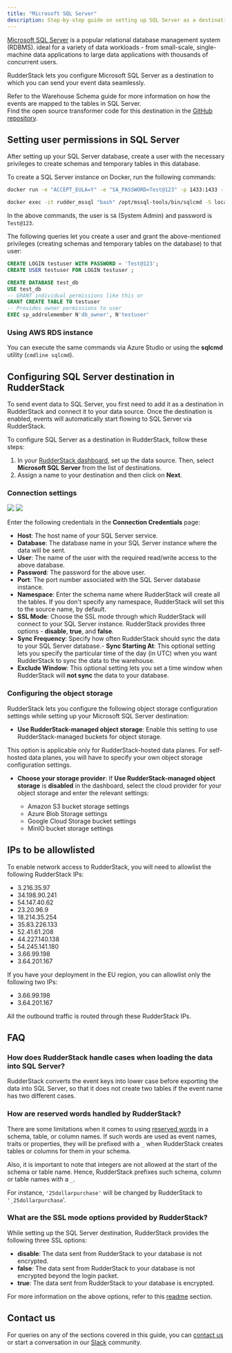 ```yaml
---
title: "Microsoft SQL Server"
description: Step-by-step guide on setting up SQL Server as a destination in RudderStack.
---
```


[Microsoft SQL Server](https://www.microsoft.com/en-in/sql-server/sql-server-downloads) is a popular relational database management system (RDBMS). ideal for a variety of data workloads - from small-scale, single-machine data applications to large data applications with thousands of concurrent users.

RudderStack lets you configure Microsoft SQL Server as a destination to which you can send your event data seamlessly.

<div class="infoBlock">
Refer to the <Link to="/destinations/warehouse-destinations/warehouse-schema/">Warehouse Schema</Link> guide for more information on how the events are mapped to the tables in SQL Server.
</div>

<div class="successBlock">
Find the open source transformer code for this destination in the <a href="https://github.com/rudderlabs/rudder-transformer/tree/master/v0/destinations/mssql">GitHub repository</a>.
</div>

## Setting user permissions in SQL Server

After setting up your SQL Server database, create a user with the necessary privileges to create schemas and temporary tables in this database.

To create a SQL Server instance on Docker, run the following commands:

```bash
docker run -e "ACCEPT_EULA=Y" -e "SA_PASSWORD=Test@123" -p 1433:1433 --name rudder_mssql -h rudder_mssql -d mcr.microsoft.com/mssql/server:2019-latest
```

```bash
docker exec -it rudder_mssql "bash" /opt/mssql-tools/bin/sqlcmd -S localhost -U SA [-P "Test@123"]
```

In the above commands, the user is `SA` (System Admin) and password is `Test@123`.

The following queries let you create a user and grant the above-mentioned privileges \(creating schemas and temporary tables on the database\) to that user:

```sql
CREATE LOGIN testuser WITH PASSWORD = 'Test@123';
CREATE USER testuser FOR LOGIN testuser ;

CREATE DATABASE test_db
USE test_db
-- GRANT individual permissions like this or
GRANT CREATE TABLE TO testuser
-- Provides owner permissions to user
EXEC sp_addrolemember N'db_owner', N'testuser'
```

### Using AWS RDS instance

You can execute the same commands via Azure Studio or using the **sqlcmd** utility (`cmdline sqlcmd`).

## Configuring SQL Server destination in RudderStack

To send event data to SQL Server, you first need to add it as a destination in RudderStack and connect it to your data source. Once the destination is enabled, events will automatically start flowing to SQL Server via RudderStack.

To configure SQL Server as a destination in RudderStack, follow these steps:

1. In your [RudderStack dashboard](https://app.rudderstack.com), set up the data source. Then, select **Microsoft SQL Server** from the list of destinations.
2. Assign a name to your destination and then click on **Next**.

### Connection settings

<img src="../../assets/dw-integrations/mssqlconnection.png" />
<img src="../../assets/dw-integrations/mssqlconnection2.png" />

Enter the following credentials in the **Connection Credentials** page:

- **Host**: The host name of your SQL Server service.
- **Database**: The database name in your SQL Server instance where the data will be sent.
- **User**: The name of the user with the required read/write access to the above database.
- **Password**: The password for the above user.
- **Port**: The port number associated with the SQL Server database instance.
- **Namespace**: Enter the schema name where RudderStack will create all the tables. If you don't specify any namespace, RudderStack will set this to the source name, by default.
- **SSL Mode**: Choose the SSL mode through which RudderStack will connect to your SQL Server instance. RudderStack provides three options - **disable**, **true**, and **false**.
- **Sync Frequency**: Specify how often RudderStack should sync the data to your SQL Server database.- **Sync Starting At**: This optional setting lets you specify the particular time of the day (in UTC) when you want RudderStack to sync the data to the warehouse.
- **Exclude Window**: This optional setting lets you set a time window when RudderStack will **not sync** the data to your database.

### Configuring the object storage

RudderStack lets you configure the following object storage configuration settings while setting up your Microsoft SQL Server destination:

- **Use RudderStack-managed object storage**: Enable this setting to use RudderStack-managed buckets for object storage.

<div class="warningBlock">
This option is applicable only for RudderStack-hosted data planes. For self-hosted data planes, you will have to specify your own object storage configuration settings.
</div>

- **Choose your storage provider**: If **Use RudderStack-managed object storage** is **disabled** in the dashboard, select the cloud provider for your object storage and enter the relevant settings:

   - <Link to="/destinations/streaming-destinations/amazon-s3#setting-up-amazon-s3">Amazon S3 bucket storage settings</Link>
   - <Link to="/destinations/streaming-destinations/microsoft-azure-blob-storage#setting-up-azure-blob-storage">Azure Blob Storage settings</Link>
   - <Link to="/destinations/streaming-destinations/google-cloud-storage#setting-up-google-cloud-storage">Google Cloud Storage bucket settings</Link>
   - <Link to="/destinations/streaming-destinations/minio#setting-up-minio">MinIO bucket storage settings</Link>

## IPs to be allowlisted

To enable network access to RudderStack, you will need to allowlist the following RudderStack IPs:

- 3.216.35.97
- 34.198.90.241
- 54.147.40.62
- 23.20.96.9
- 18.214.35.254
- 35.83.226.133
- 52.41.61.208
- 44.227.140.138
- 54.245.141.180
- 3.66.99.198
- 3.64.201.167

<div class="infoBlock">
If you have your deployment in the EU region, you can allowlist only the following two IPs:
<ul>
<li>3.66.99.198</li>
<li>3.64.201.167</li>
</ul>
</div>

<div class="infoBlock">
All the outbound traffic is routed through these RudderStack IPs.
</div>

## FAQ

### How does RudderStack handle cases when loading the data into SQL Server?

RudderStack converts the event keys into lower case before exporting the data into SQL Server, so that it does not create two tables if the event name has two different cases.

### How are reserved words handled by RudderStack?

There are some limitations when it comes to using [reserved words](https://docs.microsoft.com/en-us/sql/t-sql/language-elements/reserved-keywords-transact-sql?view=sql-server-ver15) in a schema, table, or column names. If such words are used as event names, traits or properties, they will be prefixed with a `_` when RudderStack creates tables or columns for them in your schema.

Also, it is important to note that integers are not allowed at the start of the schema or table name. Hence, RudderStack prefixes such schema, column or table names with a `_`.

For instance, `'25dollarpurchase'` will be changed by RudderStack to `'_25dollarpurchase`'.

### What are the SSL mode options provided by RudderStack?

While setting up the SQL Server destination, RudderStack provides the following three SSL options:

- **disable**: The data sent from RudderStack to your database is not encrypted.
- **false**: The data sent from RudderStack to your database is not encrypted beyond the login packet.
- **true**: The data sent from RudderStack to your database is encrypted.

For more information on the above options, refer to this [readme](https://github.com/denisenkom/go-mssqldb#common-parameters) section.

## Contact us

For queries on any of the sections covered in this guide, you can [contact us](mailto:%20docs@rudderstack.com) or start a conversation in our [Slack](https://rudderstack.com/join-rudderstack-slack-community) community.
